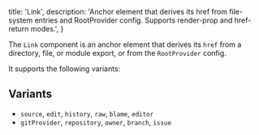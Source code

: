   title: 'Link',
  description:
    'Anchor element that derives its href from file-system entries and RootProvider config. Supports render-prop and href-return modes.',
}

The `Link` component is an anchor element that derives its `href` from a directory, file, or module export, or from the `RootProvider` config.

It supports the following variants:

## Variants

- `source`, `edit`, `history`, `raw`, `blame`, `editor`
- `gitProvider`, `repository`, `owner`, `branch`, `issue`
